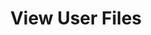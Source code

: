---
title: "View User Files"
description: "When filtering by tag, tag keys must be strings and tag values must be string or list<string>. All tags are combined with AND logic. For tags filters with list<string> values, all elements of the list are combined with AND logic as well."
openapi: post /user_files_v2
---